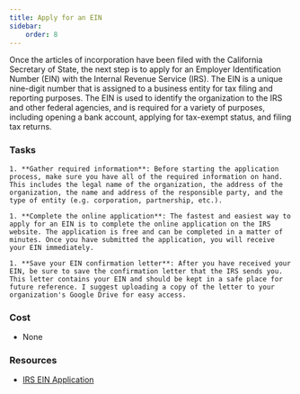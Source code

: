 ```yaml
---
title: Apply for an EIN
sidebar:
    order: 8
---
```


Once the articles of incorporation have been filed with the California Secretary of State, the next step is to apply for an Employer Identification Number (EIN) with the Internal Revenue Service (IRS). The EIN is a unique nine-digit number that is assigned to a business entity for tax filing and reporting purposes. The EIN is used to identify the organization to the IRS and other federal agencies, and is required for a variety of purposes, including opening a bank account, applying for tax-exempt status, and filing tax returns.

### Tasks

<Steps>

    1. **Gather required information**: Before starting the application process, make sure you have all of the required information on hand. This includes the legal name of the organization, the address of the organization, the name and address of the responsible party, and the type of entity (e.g. corporation, partnership, etc.).

    1. **Complete the online application**: The fastest and easiest way to apply for an EIN is to complete the online application on the IRS website. The application is free and can be completed in a matter of minutes. Once you have submitted the application, you will receive your EIN immediately.

    1. **Save your EIN confirmation letter**: After you have received your EIN, be sure to save the confirmation letter that the IRS sends you. This letter contains your EIN and should be kept in a safe place for future reference. I suggest uploading a copy of the letter to your organization's Google Drive for easy access.

</Steps>

### Cost

- None

### Resources

- [IRS EIN Application](https://www.irs.gov/businesses/small-businesses-self-employed/apply-for-an-employer-identification-number-ein-online)
